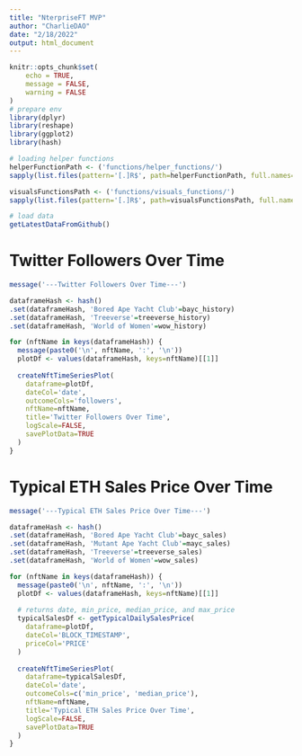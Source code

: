```yaml
---
title: "NterpriseFT MVP"
author: "CharlieDAO"
date: "2/18/2022"
output: html_document
---
```


```r
knitr::opts_chunk$set(
	echo = TRUE,
	message = FALSE,
	warning = FALSE
)
# prepare env
library(dplyr)
library(reshape)
library(ggplot2)
library(hash)

# loading helper functions
helperFunctionPath <- ('functions/helper_functions/')
sapply(list.files(pattern='[.]R$', path=helperFunctionPath, full.names=TRUE), source)

visualsFunctionsPath <- ('functions/visuals_functions/')
sapply(list.files(pattern='[.]R$', path=visualsFunctionsPath, full.names=TRUE), source)

# load data
getLatestDataFromGithub()
```

# Twitter Followers Over Time
```r
message('---Twitter Followers Over Time---')

dataframeHash <- hash()
.set(dataframeHash, 'Bored Ape Yacht Club'=bayc_history)
.set(dataframeHash, 'Treeverse'=treeverse_history)
.set(dataframeHash, 'World of Women'=wow_history)

for (nftName in keys(dataframeHash)) {
  message(paste0('\n', nftName, ':', '\n'))
  plotDf <- values(dataframeHash, keys=nftName)[[1]]
  
  createNftTimeSeriesPlot(
    dataframe=plotDf,
    dateCol='date',
    outcomeCols='followers',
    nftName=nftName,
    title='Twitter Followers Over Time',
    logScale=FALSE,
    savePlotData=TRUE
  )
}
```

# Typical ETH Sales Price Over Time
```r
message('---Typical ETH Sales Price Over Time---')

dataframeHash <- hash()
.set(dataframeHash, 'Bored Ape Yacht Club'=bayc_sales)
.set(dataframeHash, 'Mutant Ape Yacht Club'=mayc_sales)
.set(dataframeHash, 'Treeverse'=treeverse_sales)
.set(dataframeHash, 'World of Women'=wow_sales)

for (nftName in keys(dataframeHash)) {
  message(paste0('\n', nftName, ':', '\n'))
  plotDf <- values(dataframeHash, keys=nftName)[[1]]
  
  # returns date, min_price, median_price, and max_price
  typicalSalesDf <- getTypicalDailySalesPrice(
    dataframe=plotDf,
    dateCol='BLOCK_TIMESTAMP',
    priceCol='PRICE'
  )
  
  createNftTimeSeriesPlot(
    dataframe=typicalSalesDf,
    dateCol='date',
    outcomeCols=c('min_price', 'median_price'),
    nftName=nftName,
    title='Typical ETH Sales Price Over Time',
    logScale=FALSE,
    savePlotData=TRUE
  )
}
```
